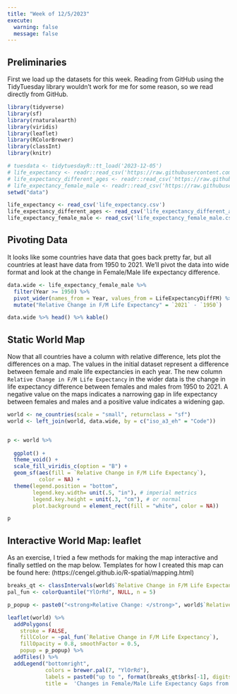---
title: "Week of 12/5/2023"
execute: 
  warning: false
  message: false
---

## Preliminaries

First we load up the datasets for this week. Reading from GitHub using the TidyTuesday library wouldn't work for me for some reason, so we read directly from GitHub.

```{r}
library(tidyverse)
library(sf)
library(rnaturalearth)
library(viridis)
library(leaflet)
library(RColorBrewer)
library(classInt)
library(knitr)

# tuesdata <- tidytuesdayR::tt_load('2023-12-05')
# life_expectancy <- readr::read_csv('https://raw.githubusercontent.com/rfordatascience/tidytuesday/master/data/2023/2023-12-05/life_expectancy.csv')
# life_expectancy_different_ages <- readr::read_csv('https://raw.githubusercontent.com/rfordatascience/tidytuesday/master/data/2023/2023-12-05/life_expectancy_different_ages.csv')
# life_expectancy_female_male <- readr::read_csv('https://raw.githubusercontent.com/rfordatascience/tidytuesday/master/data/2023/2023-12-05/life_expectancy_female_male.csv')
setwd("data")

life_expectancy <- read_csv('life_expectancy.csv')
life_expectancy_different_ages <- read_csv('life_expectancy_different_ages.csv')
life_expectancy_female_male <- read_csv('life_expectancy_female_male.csv')
```

## Pivoting Data

It looks like some countries have data that goes back pretty far, but all countries at least have data from 1950 to 2021. We'll pivot the data into wide format and look at the change in Female/Male life expectancy difference. 

```{r}
data.wide <- life_expectancy_female_male %>% 
  filter(Year >= 1950) %>% 
  pivot_wider(names_from = Year, values_from = LifeExpectancyDiffFM) %>% 
  mutate("Relative Change in F/M Life Expectancy" = `2021` - `1950`)

data.wide %>% head() %>% kable()
```

## Static World Map

Now that all countries have a column with relative difference, lets plot the differences on a map. The values in the initial dataset represent a difference between female and male life expectancies in each year. The new column `Relative Change in F/M Life Expectancy` in the wider data is the change in life expectancy difference between females and males from 1950 to 2021. A negative value on the maps indicates a narrowing gap in life expectancy between females and males and a positive value indicates a widening gap.

```{r}
world <- ne_countries(scale = "small", returnclass = "sf")
world <- left_join(world, data.wide, by = c("iso_a3_eh" = "Code"))


p <- world %>% 
   
  ggplot() + 
  theme_void() +
  scale_fill_viridis_c(option = "B") +
  geom_sf(aes(fill = `Relative Change in F/M Life Expectancy`),
          color = NA) +
  theme(legend.position = "bottom", 
        legend.key.width= unit(.5, "in"), # imperial metrics
        legend.key.height = unit(.3, "cm"), # or normal
        plot.background = element_rect(fill = "white", color = NA))

p
```

## Interactive World Map: leaflet

As an exercise, I tried a few methods for making the map interactive and finally settled on the map below. Templates for how I created this map can be found here: (https://cengel.github.io/R-spatial/mapping.html)

```{r warning=FALSE}
breaks_qt <- classIntervals(world$`Relative Change in F/M Life Expectancy`, n = 7, style = "quantile")
pal_fun <- colorQuantile("YlOrRd", NULL, n = 5)

p_popup <- paste0("<strong>Relative Change: </strong>", world$`Relative Change in F/M Life Expectancy`, "<br/>", "<strong>Country: </strong>", world$Entity)

leaflet(world) %>%
  addPolygons(
    stroke = FALSE, 
    fillColor = ~pal_fun(`Relative Change in F/M Life Expectancy`),
    fillOpacity = 0.8, smoothFactor = 0.5,
    popup = p_popup) %>%
  addTiles() %>%
  addLegend("bottomright", 
            colors = brewer.pal(7, "YlOrRd"), 
            labels = paste0("up to ", format(breaks_qt$brks[-1], digits = 2)),
            title =  'Changes in Female/Male Life Expectancy Gaps from 1950 to 2021') # legend title
```

